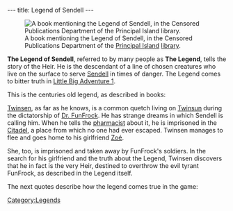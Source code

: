 ---
title: Legend of Sendell
---

[[Image:Legend of Sendell.gif|right|frame|A book mentioning the Legend of Sendell, in the Censored Publications Department of the [[Principal Island]] [[library]].]]

'''The Legend of Sendell''', referred to by many people as '''The Legend''', tells the story of the Heir. He is the descendant of a line of chosen creatures who live on the surface to serve [[Sendell]] in times of danger. The Legend comes to bitter truth in [[Little Big Adventure 1]].

This is the centuries old legend, as described in books:
{{Quote|
Quote=In the distant past, when the spheros, rabbibunnies, Quetches and grobos emerged from the original primordial soup, centuries before Dr. FunFrock's coup, a prophecy was pronounced. Its text is hardly remembered today and that is why people now refer to it as the "Legend". It explained how "the Heir," when his time had come, would be called to overthrow a tyrant! The secret of the Legend can still be learned somewhere in the White Leaf Desert.|
Character=A book in the [[library]] at [[Principal Island]]}}
{{Quote|
Quote=The day will come when someone from the present or future species will rise up and say, 'This world is mine from now on, and the key to all powers belongs to me!' This day will surely come because avarice and violence harbor in the hearts of all species of the universe. If the peril on this day is too great, the Chosen One will come forth. He will rise up against the tyrant and overthrow him. He will free and reunite the people, because throughout the years, the Chosen One's ancestors will have prepared him for his victory. They will have left information and weapons in his dwelling. The Chosen One, also known as the Heir, will, however, have to gather together four magical symbols if he hopes to be victorious: the Tunic, the Book of Bù, Sendell's Medallion and a Flask of Clear Water. On the day of peril Sendell will visit the Heir in his sleep and announce the coming of the final combat. The Heir will then have to go to the Well of Sendell where the goddess will endow her powers on him!|
Character=The legend according to the [[Book of Bù]]}}

[[Twinsen]], as far as he knows, is a common quetch living on [[Twinsun]] during the dictatorship of [[Dr. FunFrock]]. He has strange dreams in which Sendell is calling him. When he tells the [[pharmacist (quetch)|pharmacist]] about it, he is imprisoned in the [[Citadel]], a place from which no one had ever escaped. Twinsen manages to flee and goes home to his girlfriend [[Zoé]].

She, too, is imprisoned and taken away by FunFrock's soldiers. In the search for his girlfriend and the truth about the Legend, Twinsen discovers that he in fact is the very Heir, destined to overthrow the evil tyrant FunFrock, as described in the Legend itself.

The next quotes describe how the legend comes true in the game:
{{Quote|
Quote=Only the Heir could have survived in that Temple! You are the Chosen One that the prophecy spoke of. You are worthy of keeping the Book of Bù, Twinsen. It will allow you to decipher the runes and to speak to the animals. The prophecy that must be accomplished is also revealed in its pages: you must overthrow Dr. FunFrock, the despot who has destroyed the harmony that once existed on this planet. In my dreams, I saw him profaning the Well of Sendell, which caused the immediate destruction of this world. You must go to the Well of Sendell to save us from Dr. FunFrock. I don't know where this well is, but your ancestors must have left instructions for you, somewhere in your home.|
Character=The old man in the desert}}
{{Quote|
Quote=This room contains information and weapons that were amassed for generations to help the Heir who will, one day, be chosen from our descendants. The key to the room was passed down from generation to generation, but our ancestor Hégésippe was the last family member to retain the key. He was attacked and killed by the ruthless pirate LeBorgne during a sea voyage. Nobody knows where Leborgne's treasure, which undoubtedly contains the golden key to the room, is today.|
Character=Just outside the Heir's room, underneath Twinsen's house}}
{{Quote|
Quote=You who read this text, know that there are 3 Runic Stones in this world. Their locations are now indicated on your Holomap. They are large menhirs with runic text written on them. They will help the Heir in his quest for Sendell. The third stone will show the exact location of the Well of Sendell. In addition to the help provided by the text, each stone conceals a secret.|
Character=Inside the Heir's room}}
{{Quote|
Quote=I am Sendell, like all of those you see here, we are all Sendells. We are here to watch over a stellar entity that is in gestation, it will come into existence in a few centuries. As we can only act from the heart of the planet, we implanted a lineage of elected creatures among the species living on the surface. You are the current descendant of this family, and when FunFrock's threat had become too great, it was me that called to you in your dreams. The entity can now finish its gestation because you rid us of FunFrock. It would have died if he had gotten to it, and this world would have imploded, thanks to you it will continue to flourish. Return now to the surface, you can now erase the final traces that he left there.|
Character=Sendell}}

[[Category:Legends]]